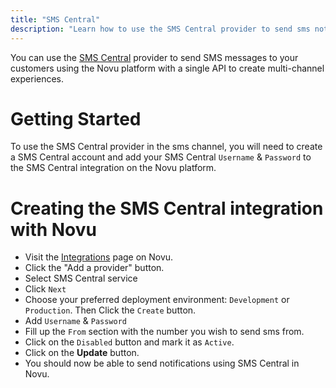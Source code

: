 ```yaml
---
title: "SMS Central"
description: "Learn how to use the SMS Central provider to send sms notifications using Novu"
---
```


You can use the [SMS Central](https://www.smscentral.com.au/) provider to send SMS messages to your customers using the Novu platform with a single API to create multi-channel experiences.

# Getting Started

To use the SMS Central provider in the sms channel, you will need to create a SMS Central account and add your SMS Central `Username` & `Password` to the SMS Central integration on the Novu platform.

# Creating the SMS Central integration with Novu

- Visit the [Integrations](https://web.novu.co/integrations?utm_campaign=docs-sms-smscentral) page on Novu.
- Click the "Add a provider" button.
- Select SMS Central service
- Click `Next`
- Choose your preferred deployment environment: `Development` or `Production`. Then Click the `Create` button.
- Add `Username` & `Password`
- Fill up the `From` section with the number you wish to send sms from.
- Click on the `Disabled` button and mark it as `Active`.
- Click on the **Update** button.
- You should now be able to send notifications using SMS Central in Novu.
